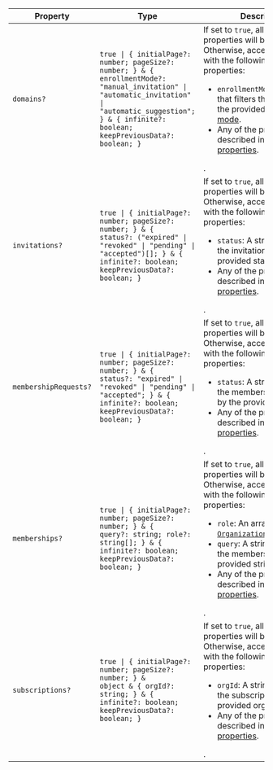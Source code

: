 | Property                                              | Type                                                                                                                                                                                                                          | Description                                                                                                                                                                                                                                                                                                                                                                                                                                    |
| ----------------------------------------------------- | ----------------------------------------------------------------------------------------------------------------------------------------------------------------------------------------------------------------------------- | ---------------------------------------------------------------------------------------------------------------------------------------------------------------------------------------------------------------------------------------------------------------------------------------------------------------------------------------------------------------------------------------------------------------------------------------------- |
| <a id="domains"></a> `domains?`                       | <code>true \| \{ initialPage?: number; pageSize?: number; \} & \{ enrollmentMode?: "manual_invitation" \| "automatic_invitation" \| "automatic_suggestion"; \} & \{ infinite?: boolean; keepPreviousData?: boolean; \}</code> | If set to `true`, all default properties will be used.<br /> Otherwise, accepts an object with the following optional properties: <ul> <li>`enrollmentMode`: A string that filters the domains by the provided [enrollment mode](/docs/organizations/verified-domains#enrollment-mode).</li> <li>Any of the properties described in [Shared properties](#shared-properties).</li> </ul>.                                                       |
| <a id="invitations"></a> `invitations?`               | <code>true \| \{ initialPage?: number; pageSize?: number; \} & \{ status?: ("expired" \| "revoked" \| "pending" \| "accepted")[]; \} & \{ infinite?: boolean; keepPreviousData?: boolean; \}</code>                           | If set to `true`, all default properties will be used.<br /> Otherwise, accepts an object with the following optional properties: <ul> <li>`status`: A string that filters the invitations by the provided status.</li> <li>Any of the properties described in [Shared properties](#shared-properties).</li> </ul>.                                                                                                                            |
| <a id="membershiprequests"></a> `membershipRequests?` | <code>true \| \{ initialPage?: number; pageSize?: number; \} & \{ status?: "expired" \| "revoked" \| "pending" \| "accepted"; \} & \{ infinite?: boolean; keepPreviousData?: boolean; \}</code>                               | If set to `true`, all default properties will be used.<br /> Otherwise, accepts an object with the following optional properties: <ul> <li>`status`: A string that filters the membership requests by the provided status.</li> <li>Any of the properties described in [Shared properties](#shared-properties).</li> </ul>.                                                                                                                    |
| <a id="memberships"></a> `memberships?`               | <code>true \| \{ initialPage?: number; pageSize?: number; \} & \{ query?: string; role?: string[]; \} & \{ infinite?: boolean; keepPreviousData?: boolean; \}</code>                                                          | If set to `true`, all default properties will be used.<br /> Otherwise, accepts an object with the following optional properties: <ul> <li>`role`: An array of [`OrganizationCustomRoleKey`](/docs/references/javascript/types/organization-custom-role-key).</li> <li>`query`: A string that filters the memberships by the provided string.</li> <li>Any of the properties described in [Shared properties](#shared-properties).</li> </ul>. |
| <a id="subscriptions"></a> `subscriptions?`           | <code>true \| \{ initialPage?: number; pageSize?: number; \} & object & \{ orgId?: string; \} & \{ infinite?: boolean; keepPreviousData?: boolean; \}</code>                                                                  | If set to `true`, all default properties will be used.<br /> Otherwise, accepts an object with the following optional properties: <ul> <li>`orgId`: A string that filters the subscriptions by the provided organization ID.</li> <li>Any of the properties described in [Shared properties](#shared-properties).</li> </ul>.                                                                                                                  |
